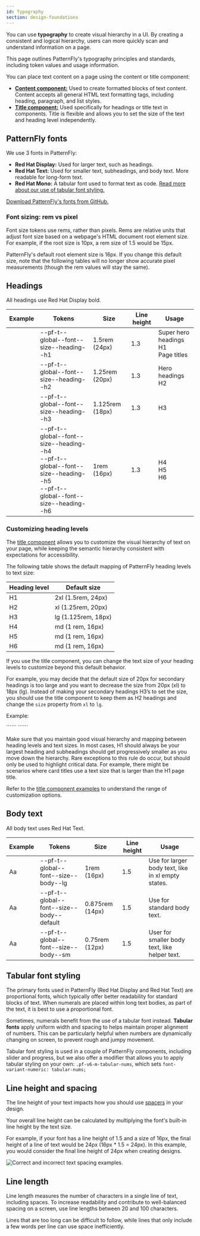 ```yaml
---
id: Typography
section: design-foundations
---
```



You can use **typography** to create visual hierarchy in a UI. By creating a consistent and logical hierarchy, users can more quickly scan and understand information on a page.

This page outlines PatternFly's typography principles and standards, including token values and usage information.

You can place text content on a page using the content or title component: 
- **[Content component:](/components/content)** Used to create formatted blocks of text content. Content accepts all general HTML text formatting tags, including heading, paragraph, and list styles.
- **[Title component:](/components/title)** Used specifically for headings or title text in components. Title is flexible and allows you to set the size of the text and heading level independently.

## PatternFly fonts

We use 3 fonts in PatternFly:
- **Red Hat Display:** Used for larger text, such as headings.
- **Red Hat Text:** Used for smaller text, subheadings, and body text. More readable for long-form text. 
- **Red Hat Mono:** A tabular font used to format text as code. [Read more about our use of tabular font styling.](#tabular-font-styling)

[Download PatternFly's fonts from GitHub.](https://github.com/RedHatOfficial/RedHatFont)

### Font sizing: rem vs pixel

Font size tokens use rems, rather than pixels. Rems are relative units that adjust font size based on a webpage's HTML document root element size. For example, if the root size is 10px, a rem size of 1.5 would be 15px.

PatternFly's default root element size is 16px. If you change this default size, note that the following tables will no longer show accurate pixel measurements (though the rem values will stay the same). 

## Headings 

All headings use Red Hat Display bold.

| Example | Tokens | Size | Line height | Usage | 
| --- | --- | --- | --- | --- |
| <Title headingLevel="h5" size='2xl'> Aa </Title> | --pf-t--global--font--size--heading--h1 | 1.5rem (24px) | 1.3 | Super hero headings <br /> H1 <br /> Page titles |
| <Title headingLevel="h5" size='xl'> Aa </Title>  | --pf-t--global--font--size--heading--h2 | 1.25rem (20px) | 1.3 | Hero headings <br /> H2 |
| <Title headingLevel="h5" size='lg'> Aa </Title>  | --pf-t--global--font--size--heading--h3 | 1.125rem (18px) | 1.3 | H3 |
| <Title headingLevel="h5" size='md'> Aa </Title>  | --pf-t--global--font--size--heading--h4 <br /> --pf-t--global--font--size--heading--h5 <br /> --pf-t--global--font--size--heading--h6 |1rem (16px) | 1.3 | H4 <br /> H5 <br /> H6 |

### Customizing heading levels
The [title component](/components/title) allows you to customize the visual hierarchy of text on your page, while keeping the semantic hierarchy consistent with expectations for accessibility. 

The following table shows the default mapping of PatternFly heading levels to text size:

| Heading level | Default size |
|----|-----------|
| H1 | 2xl (1.5rem, 24px)|
| H2 | xl (1.25rem, 20px) |
| H3 | lg (1.125rem, 18px) |
| H4 | md (1 rem, 16px) |
| H5 | md (1 rem, 16px) |
| H6 | md (1 rem, 16px) |

If you use the title component, you can change the text size of your heading levels to customize beyond this default behavior.

For example, you may decide that the default size of 20px for secondary headings is too large and you want to decrease the size from 20px (xl) to 18px (lg). Instead of making your secondary headings H3’s to set the size, you should use the title component to keep them as H2 headings and change the `size` property from `xl` to `lg`. 

Example: 

<Title headingLevel="h2"> This is a default "xl" H2. </Title>
```<Title headingLevel="h2"> Aa </Title>```

<Title headingLevel="h2" size='lg'> This is a customized "lg" H2. </Title>
```<Title headingLevel="h2" size='lg'> Aa </Title>```

Make sure that you maintain good visual hierarchy and mapping between heading levels and text sizes. In most cases, H1 should always be your largest heading and subheadings should get progressively smaller as you move down the hierarchy. Rare exceptions to this rule do occur, but should only be used to highlight critical data. For example, there might be scenarios where card titles use a text size that is larger than the H1 page title. 

Refer to the [title component examples](/components/title#custom-sizes) to understand the range of customization options.

## Body text

All body text uses Red Hat Text.

| Example | Tokens | Size | Line height | Usage | 
| --- | --- | --- | --- | --- |
|<p style="font-size:16px">Aa</p>  | --pf-t--global--font--size--body--lg | 1rem (16px) | 1.5 | Use for larger body text, like in xl empty states.  |
| <PFContent><PFContent component={ContentVariants.p}>Aa</PFContent></PFContent> | --pf-t--global--font--size--body--default | 0.875rem (14px) | 1.5 | Use for standard body text. |
| <PFContent><PFContent component={ContentVariants.small}>Aa</PFContent></PFContent>  | --pf-t--global--font--size--body--sm | 0.75rem (12px) | 1.5 | User for smaller body text, like helper text. |

## Tabular font styling 

The primary fonts used in PatternFly (Red Hat Display and Red Hat Text) are proportional fonts, which typically offer better readability for standard blocks of text. When numerals are placed within long text bodies, as part of the text, it is best to use a proportional font. 

Sometimes, numerals benefit from the use of a tabular font instead. **Tabular fonts** apply uniform width and spacing to helps maintain proper alignment of numbers. This can be particularly helpful when numbers are dynamically changing on screen, to prevent rough and jumpy movement. 

Tabular font styling is used in a couple of PatternFly components, including slider and progress, but we also offer a modifier that allows you to apply tabular styling on your own: `.pf-v6-m-tabular-nums`, which sets `font-variant-numeric: tabular-nums;`

## Line height and spacing
The line height of your text impacts how you should use [spacers](/design-foundations/spacers) in your design. 

Your overall line height can be calculated by multiplying the font's built-in line height by the text size. 

For example, if your font has a line height of 1.5 and a size of 16px, the final height of a line of text would be 24px (16px * 1.5 = 24px). In this example, you would consider the final line height of 24px when creating designs. 

![Correct and incorrect text spacing examples.](./line-height.png)

## Line length

Line length measures the number of characters in a single line of text, including spaces. To increase readability and contribute to well-balanced spacing on a screen, use line lengths between 20 and 100 characters. 

Lines that are too long can be difficult to follow, while lines that only include a few words per line can use space inefficiently. 
